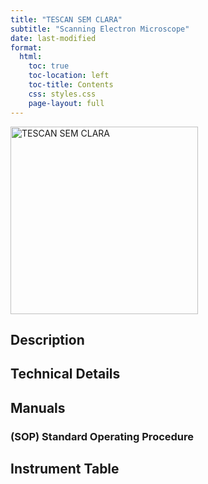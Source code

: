 ```yaml
---
title: "TESCAN SEM CLARA"
subtitle: "Scanning Electron Microscope"
date: last-modified
format:
  html:
    toc: true
    toc-location: left
    toc-title: Contents
    css: styles.css
    page-layout: full
---
```


![](/assets/images/TESCAN_CLARA.webp "TESCAN SEM CLARA"){fig-align="left" width=300}


## Description



## Technical Details


## Manuals

### (SOP) Standard Operating Procedure


## Instrument Table
